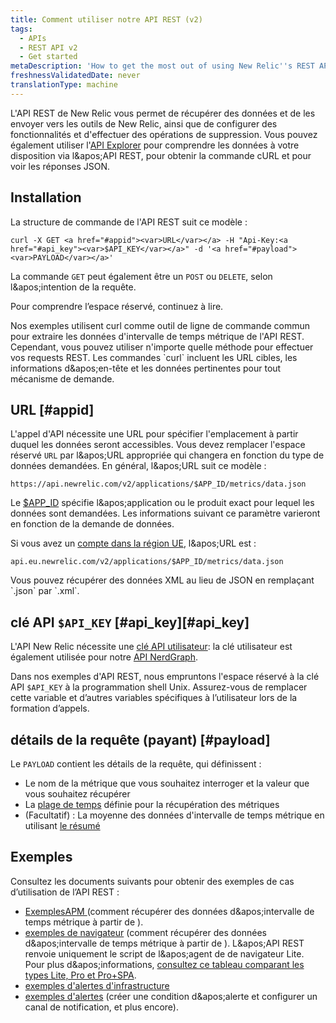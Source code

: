 ```yaml
---
title: Comment utiliser notre API REST (v2)
tags:
  - APIs
  - REST API v2
  - Get started
metaDescription: 'How to get the most out of using New Relic''s REST API (v2) , including a demo, setup and format requirements, and links to detailed examples.'
freshnessValidatedDate: never
translationType: machine
---
```


L&apos;API REST de New Relic vous permet de récupérer des données et de les envoyer vers les outils de New Relic, ainsi que de configurer des fonctionnalités et d&apos;effectuer des opérations de suppression. Vous pouvez également utiliser l&apos;[API Explorer](/docs/apis/rest-api-v2/api-explorer-v2/getting-started-new-relics-api-explorer) pour comprendre les données à votre disposition via l&amp;apos;API REST, pour obtenir la commande cURL et pour voir les réponses JSON.

## Installation

La structure de commande de l&apos;API REST suit ce modèle :

```
curl -X GET <a href="#appid"><var>URL</var></a> -H "Api-Key:<a href="#api_key"><var>$API_KEY</var></a>" -d '<a href="#payload"><var>PAYLOAD</var></a>'
```

La commande `GET` peut également être un `POST` ou `DELETE`, selon l&amp;apos;intention de la requête.

Pour comprendre l’espace réservé, continuez à lire.

<Callout variant="tip">
  Nos exemples utilisent curl comme outil de ligne de commande commun pour extraire les données d&apos;intervalle de temps métrique de l&apos;API REST. Cependant, vous pouvez utiliser n&apos;importe quelle méthode pour effectuer vos requests REST. Les commandes `curl` incluent les URL cibles, les informations d&amp;apos;en-tête et les données pertinentes pour tout mécanisme de demande.
</Callout>

## URL [#appid]

L&apos;appel d&apos;API nécessite une URL pour spécifier l&apos;emplacement à partir duquel les données seront accessibles. Vous devez remplacer l&apos;espace réservé `URL` par l&amp;apos;URL appropriée qui changera en fonction du type de données demandées. En général, l&amp;apos;URL suit ce modèle :

```
https://api.newrelic.com/v2/applications/$APP_ID/metrics/data.json
```

Le [$APP\_ID](/docs/apis/rest-api-v2/requirements/finding-product-id) spécifie l&amp;apos;application ou le produit exact pour lequel les données sont demandées. Les informations suivant ce paramètre varieront en fonction de la demande de données.

Si vous avez un [compte dans la région UE](/docs/using-new-relic/welcome-new-relic/getting-started/introduction-eu-region-data-center), l&amp;apos;URL est :

```
api.eu.newrelic.com/v2/applications/$APP_ID/metrics/data.json
```

<Callout variant="tip">
  Vous pouvez récupérer des données XML au lieu de JSON en remplaçant `.json` par `.xml`.
</Callout>

## clé API `$API_KEY` [#api\_key][#api_key]

L&apos;API New Relic nécessite une [clé API utilisateur](/docs/apis/get-started/intro-apis/types-new-relic-api-keys#user-api-key): la clé utilisateur est également utilisée pour notre [API NerdGraph](/docs/apis/nerdgraph/get-started/introduction-new-relic-nerdgraph).

Dans nos exemples d&apos;API REST, nous empruntons l&apos;espace réservé à la clé API `$API_KEY` à la programmation shell Unix. Assurez-vous de remplacer cette variable et d’autres variables spécifiques à l’utilisateur lors de la formation d’appels.

## détails de la requête (payant) [#payload]

Le `PAYLOAD` contient les détails de la requête, qui définissent :

* Le nom de la métrique que vous souhaitez interroger et la valeur que vous souhaitez récupérer
* La [plage de temps](/docs/apis/rest-api-v2/requirements/specifying-time-range-v2) définie pour la récupération des métriques
* (Facultatif) : La moyenne des données d&apos;intervalle de temps métrique en utilisant [le résumé](/docs/apis/rest-api-v2/requirements/calculating-average-metric-values-summarize)

## Exemples

Consultez les documents suivants pour obtenir des exemples de cas d’utilisation de l’API REST :

* [ExemplesAPM ](/docs/apis/rest-api-v2/application-examples-v2)(comment récupérer des données d&amp;apos;intervalle de temps métrique à partir de <InlinePopover type="apm" />).
* [exemples de navigateur](/docs/apis/rest-api-v2/browser-examples-v2) (comment récupérer des données d&amp;apos;intervalle de temps métrique à partir de <InlinePopover type="browser" />). L&amp;apos;API REST renvoie uniquement le script de l&amp;apos;agent de de navigateur Lite. Pour plus d&amp;apos;informations, [consultez ce tableau comparant les types Lite, Pro et Pro+SPA](/docs/browser/browser-monitoring/installation/install-browser-monitoring-agent).
* [exemples d&apos;alertes d&apos;infrastructure](/docs/infrastructure/new-relic-infrastructure/infrastructure-alert-conditions/rest-api-calls-new-relic-infrastructure-alerts)
* [exemples d&apos;alertes](/docs/alerts/new-relic-alerts/rest-api-alerts) (créer une condition d&amp;apos;alerte et configurer un canal de notification, et plus encore).